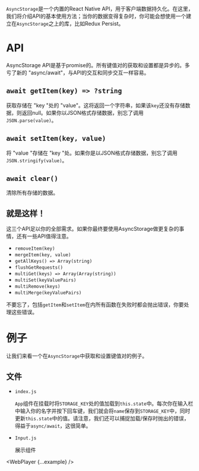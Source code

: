 
`AsyncStorage`是一个内置的React Native API，用于客户端数据持久化。在这里，我们将介绍API的基本使用方法；当你的数据变得复杂时，你可能会想使用一个建立在`AsyncStorage`之上的库，比如Redux Persist。

# API

AsyncStorage API是基于promise的。所有键值对的获取和设置都是异步的。多亏了新的 "async/await"，与API的交互和同步交互一样容易。

## **`await getItem(key) => ?string`**

获取存储在 "key "处的 "value"。这将返回一个字符串，如果该`key`还没有存储数据，则返回null。如果你以JSON格式存储数据，别忘了调用`JSON.parse(value)`。

## **`await setItem(key, value)`**

将 "value "存储在 "key "处。如果你是以JSON格式存储数据，别忘了调用`JSON.stringify(value)`。

## **`await clear()`**

清除所有存储的数据。

## 就是这样！

这三个API足以你的全部需求。如果你最终要使用AsyncStorage做更复杂的事情，还有一些API值得注意。

- `removeItem(key)`
- `mergeItem(key, value)`
- `getAllKeys() => Array(string)`
- `flushGetRequests()`
- `multiGet(keys) => Array(Array(string))`
- `multiSet(keyValuePairs)`
- `multiRemove(keys)`
- `multiMerge(keyValuePairs)`

不要忘了，包括`getItem`和`setItem`在内所有函数在失败时都会抛出错误，你要处理这些错误。

# 例子

让我们来看一个在`AsyncStorage`中获取和设置键值对的例子。

## 文件

- `index.js`<br />

    `App`组件在挂载时将`STORAGE_KEY`处的值加载到`this.state`中。每次你在输入栏中输入你的名字并按下回车键，我们就会将`name`保存到`STORAGE_KEY`中，同时更新`this.state`中的值。请注意，我们还可以捕捉加载/保存时抛出的错误，得益于`async/await`，这很简单。

- `Input.js`<br />
    
    展示组件

<WebPlayer {...example} />

